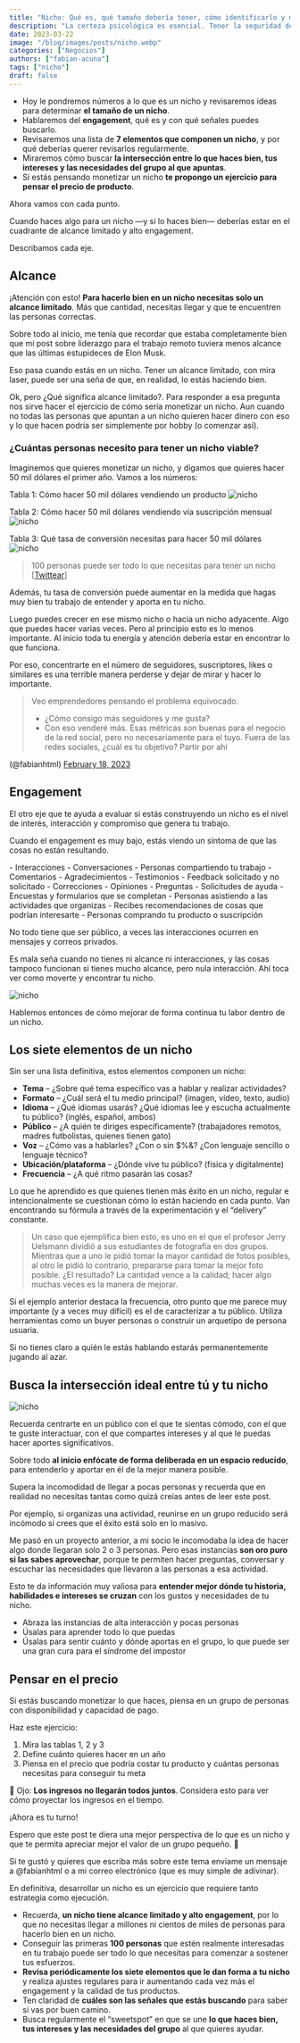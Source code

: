 ```yaml
---
title: "Nicho: Qué es, qué tamaño debería tener, cómo identificarlo y monetizarlo"
description: "La certeza psicológica es esencial. Tener la seguridad de que puedes tomar riesgos y ser vulnerables sin riesgos"
date: 2023-03-22
image: "/blog/images/posts/nicho.webp"
categories: ["Negocios"]
authors: ["fabian-acuna"]
tags: ["nicho"]
draft: false
---
```


- Hoy le pondremos números a lo que es un nicho y revisaremos ideas para determinar **el tamaño de un nicho**.
- Hablaremos del **engagement**, qué es y con qué señales puedes buscarlo.
- Revisaremos una lista de **7 elementos que componen un nicho**, y por qué deberías querer revisarlos regularmente.
- Miraremos cómo buscar **la intersección entre lo que haces bien, tus intereses y las necesidades del grupo al que apuntas**.
- Si estás pensando monetizar un nicho **te propongo un ejercicio para pensar el precio de producto**.

Ahora vamos con cada punto.

Cuando haces algo para un nicho —y si lo haces bien— deberías estar en el cuadrante de alcance limitado y alto engagement.

Describamos cada eje.

## Alcance
¡Atención con esto! **Para hacerlo bien en un nicho necesitas solo un alcance limitado**. Más que cantidad, necesitas llegar y que te encuentren las personas correctas.

Sobre todo al inicio, me tenía que recordar que estaba completamente bien que mi post sobre liderazgo para el trabajo remoto tuviera menos alcance que las últimas estupideces de Elon Musk.

Eso pasa cuando estás en un nicho. Tener un alcance limitado, con mira laser, puede ser una seña de que, en realidad, lo estás haciendo bien.

Ok, pero ¿Qué significa alcance limitado?. Para responder a esa pregunta nos sirve hacer el ejercicio de cómo sería monetizar un nicho. Aun cuando no todas las personas que apuntan a un nicho quieren hacer dinero con eso y lo que hacen podría ser simplemente por hobby (o comenzar así).

### ¿Cuántas personas necesito para tener un nicho viable?

Imaginemos que quieres monetizar un nicho, y digamos que quieres hacer 50 mil dólares el primer año. Vamos a los números:


<Notice type="note"> Tabla 1: Cómo hacer 50 mil dólares vendiendo un producto ![nicho](/blog/images/posts/nicho-2.webp) </Notice>

<Notice type="note"> Tabla 2: Cómo hacer 50 mil dólares vendiendo vía suscripción mensual ![nicho](/blog/images/posts/nicho-3.webp) </Notice>

<Notice type="note"> Tabla 3: Qué tasa de conversión necesitas para hacer 50 mil dólares ![nicho](/blog/images/posts/nicho-4.webp) </Notice>

> 100 personas puede ser todo lo que necesitas para tener un nicho [[Twittear](https://ctt.ac/Ifi37)]

Además, tu tasa de conversión puede aumentar en la medida que hagas muy bien tu trabajo de entender y aporta en tu nicho.

Luego puedes crecer en ese mismo nicho o hacia un nicho adyacente. Algo que puedes hacer varias veces. Pero al principio esto es lo menos importante. Al inicio toda tu energía y atención debería estar en encontrar lo que funciona.

Por eso, concentrarte en el número de seguidores, suscriptores, likes o similares es una terrible manera perderse y dejar de mirar y hacer lo importante.

> Veo emprendedores pensando el problema equivocado. 
> - ¿Cómo consigo más seguidores y me gusta? 
> - Con eso venderé más.
> Esas métricas son buenas para el negocio de la red social, pero no necesariamente para el tuyo.
> Fuera de las redes sociales, ¿cuál es tu objetivo? Partir por ahí

(@fabianhtml) [February 18, 2023](https://twitter.com/fabianhtml/status/1627037041568657408?ref_src=twsrc%5Etfw)

## Engagement
El otro eje que te ayuda a evaluar si estás construyendo un nicho es el nivel de interés, interacción y compromiso que genera tu trabajo.

Cuando el engagement es muy bajo, estás viendo un síntoma de que las cosas no están resultando.

<Accordion client:load title="Un nicho que funciona genera cosas como estas:">
- Interacciones
- Conversaciones
- Personas compartiendo tu trabajo
- Comentarios
- Agradecimientos
- Testimonios
- Feedback solicitado y no solicitado
- Correcciones
- Opiniones
- Preguntas
- Solicitudes de ayuda
- Encuestas y formularios que se completan
- Personas asistiendo a las actividades que organizas
- Recibes recomendaciones de cosas que podrían interesarte
- Personas comprando tu producto o suscripción
</Accordion>

No todo tiene que ser público, a veces las interacciones ocurren en mensajes y correos privados.

Es mala seña cuando no tienes ni alcance ni interacciones, y las cosas tampoco funcionan si tienes mucho alcance, pero nula interacción. Ahí toca ver como moverte y encontrar tu nicho.

![nicho](/blog/images/posts/nicho-5.webp)


Hablemos entonces de cómo mejorar de forma continua tu labor dentro de un nicho.

## Los siete elementos de un nicho
Sin ser una lista definitiva, estos elementos componen un nicho:

- **Tema** – ¿Sobre qué tema específico vas a hablar y realizar actividades?
- **Formato** – ¿Cuál será el tu medio principal? (imagen, vídeo, texto, audio)
- **Idioma** – ¿Qué idiomas usarás? ¿Qué idiomas lee y escucha actualmente tu público? (inglés, español, ambos)
- **Público** – ¿A quién te diriges específicamente? (trabajadores remotos, madres futbolistas, quienes tienen gato)
- **Voz** – ¿Cómo vas a hablarles? ¿Con o sin $%&? ¿Con lenguaje sencillo o lenguaje técnico?
- **Ubicación/plataforma** – ¿Dónde vive tu público? (física y digitalmente)
- **Frecuencia** – ¿A qué ritmo pasarán las cosas?

Lo que he aprendido es que quienes tienen más éxito en un nicho, regular e intencionalmente se cuestionan cómo lo están haciendo en cada punto. Van encontrando su fórmula a través de la experimentación y el “delivery” constante.

> Un caso que ejemplifica bien esto, es uno en el que el profesor Jerry Uelsmann dividió a sus estudiantes de fotografía en dos grupos. Mientras que a uno le pidió tomar la mayor cantidad de fotos posibles, al otro le pidió lo contrario, prepararse para tomar la mejor foto posible. ¿El resultado? La cantidad vence a la calidad; hacer algo muchas veces es la manera de mejorar.

Si el ejemplo anterior destaca la frecuencia, otro punto que me parece muy importante (y a veces muy difícil) es el de caracterizar a tu público. Utiliza herramientas como un buyer personas o construir un arquetipo de persona usuaria.

Si no tienes claro a quién le estás hablando estarás permanentemente jugando al azar.

## Busca la intersección ideal entre tú y tu nicho

![nicho](/blog/images/posts/nicho-6.webp)

Recuerda centrarte en un público con el que te sientas cómodo, con el que te guste interactuar, con el que compartes intereses y al que le puedas hacer aportes significativos.

Sobre todo **al inicio enfócate de forma deliberada en un espacio reducido**, para entenderlo y aportar en él de la mejor manera posible.

Supera la incomodidad de llegar a pocas personas y recuerda que en realidad no necesitas tantas como quizá creías antes de leer este post.

Por ejemplo, si organizas una actividad, reunirse en un grupo reducido será incómodo si crees que el éxito está solo en lo masivo.

Me pasó en un proyecto anterior, a mi socio le incomodaba la idea de hacer algo donde llegaran solo 2 o 3 personas. Pero esas instancias **son oro puro si las sabes aprovechar**, porque te permiten hacer preguntas, conversar y escuchar las necesidades que llevaron a las personas a esa actividad.

Esto te da información muy valiosa para **entender mejor dónde tu historia, habilidades e intereses se cruzan** con los gustos y necesidades de tu nicho.

- Abraza las instancias de alta interacción y pocas personas
- Úsalas para aprender todo lo que puedas
- Úsalas para sentir cuánto y dónde aportas en el grupo, lo que puede ser una gran cura para el síndrome del impostor

## Pensar en el precio
Si estás buscando monetizar lo que haces, piensa en un grupo de personas con disponibilidad y capacidad de pago.

Haz este ejercicio:
1. Mira las tablas 1, 2 y 3
2. Define cuánto quieres hacer en un año
3. Piensa en el precio que podría costar tu producto y cuántas personas necesitas para conseguir tu meta

👀 Ojo: **Los ingresos no llegarán todos juntos**. Considera esto para ver cómo proyectar los ingresos en el tiempo.

¡Ahora es tu turno!

Espero que este post te diera una mejor perspectiva de lo que es un nicho y que te permita apreciar mejor el valor de un grupo pequeño. 🔬

Si te gustó y quieres que escriba más sobre este tema envíame un mensaje a @fabianhtml o a mi correo electrónico (que es muy simple de adivinar).


En definitiva, desarrollar un nicho es un ejercicio que requiere tanto estrategia como ejecución.

- Recuerda, **un nicho tiene alcance limitado y alto engagement**, por lo que no necesitas llegar a millones ni cientos de miles de personas para hacerlo bien en un nicho.
- Conseguir las primeras **100 personas** que estén realmente interesadas en tu trabajo puede ser todo lo que necesitas para comenzar a sostener tus esfuerzos.
- **Revisa periódicamente los siete elementos que le dan forma a tu nicho** y realiza ajustes regulares para ir aumentando cada vez más el engagement y la calidad de tus productos.
- Ten claridad de **cuáles son las señales que estás buscando** para saber si vas por buen camino.
- Busca regularmente el “sweetspot” en que se une **lo que haces bien, tus intereses y las necesidades del grupo** al que quieres ayudar.